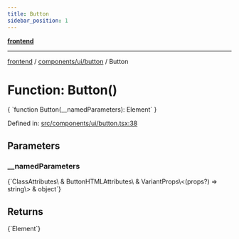 ```yaml
---
title: Button
sidebar_position: 1
---
```



[**frontend**](../../../..)

***

[frontend](../../../..) / [components/ui/button](..) / Button

# Function: Button()

<CodeBlock language="ts">
{ `function Button(__namedParameters): Element` }
</CodeBlock>

Defined in: [src/components/ui/button.tsx:38](https://github.com/svsticky/CommitteeClash/blob/8a31d8fc8422df670b3b4cb3b5fd558ecdeabb90/frontend/src/components/ui/button.tsx#L38)

## Parameters

### \_\_namedParameters
<CodeBlock language="ts">
{`ClassAttributes\<HTMLButtonElement\> & ButtonHTMLAttributes\<HTMLButtonElement\> & VariantProps\<(props?) => string\> & object`}
</CodeBlock>

## Returns
<CodeBlock language="ts">
{`Element`}
</CodeBlock>